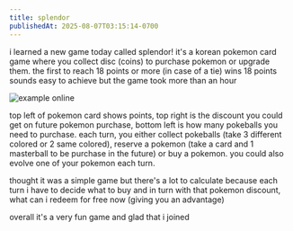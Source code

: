```yaml
---
title: splendor
publishedAt: 2025-08-07T03:15:14-0700
---
```


i learned a new game today called splendor! it's a korean pokemon card game where you collect disc (coins) to purchase pokemon or upgrade them. the first to reach 18 points or more (in case of a tie) wins
18 points sounds easy to achieve but the game took more than an hour

<Image src="/images/splendor.png" alt="example online" />

top left of pokemon card shows points, top right is the discount you could get on future pokemon purchase, bottom left is how many pokeballs you need to purchase.
each turn, you either collect pokeballs (take 3 different colored or 2 same colored), reserve a pokemon (take a card and 1 masterball to be purchase in the future) or buy a pokemon.
you could also evolve one of your pokemon each turn.

thought it was a simple game but there's a lot to calculate because each turn i have to decide what to buy and in turn with that pokemon discount, what can i redeem for free now (giving you an advantage)

overall it's a very fun game and glad that i joined
